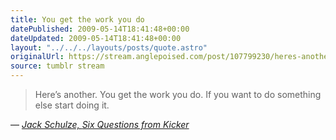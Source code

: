 ```yaml
---
title: You get the work you do
datePublished: 2009-05-14T18:41:48+00:00
dateUpdated: 2009-05-14T18:41:48+00:00
layout: "../../../layouts/posts/quote.astro"
originalUrl: https://stream.anglepoised.com/post/107799230/heres-another-you-get-the-work-you-do-if-you
source: tumblr stream
---
```


> Here’s another. You get the work you do. If you want to do something else start doing it.

— <cite>[Jack Schulze, _Six Questions from Kicker_](http://www.kickerstudio.com/blog/2009/05/six-questions-from-kicker-jack-schulze/)</cite>
